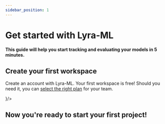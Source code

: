 ```yaml
---
sidebar_position: 1
---
```


# Get started with Lyra-ML

#### This guide will help you start tracking and evaluating your models in 5 minutes.

## Create your first workspace

Create an account with Lyra-ML. Your first workspace is free! Should you need it, you can [select the right plan](https://www.lyra-ml.com/pricing) for your team.


<div className="flex h-24 w-1/2 my-5 justify-center p-0">
	<CardLink title="Log In" message="Sign up is done automatically when you sign in through Google." href="https://www.lyra-ml.com/signin" icon={<ArrowForwardIosIcon/>}/>
</div>


## Now you're ready to start your first project!